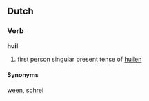 ==Dutch==
===Verb===
'''huil'''

# first person singular present tense of [[huilen]]

====Synonyms====
[[ween]], [[schrei]]